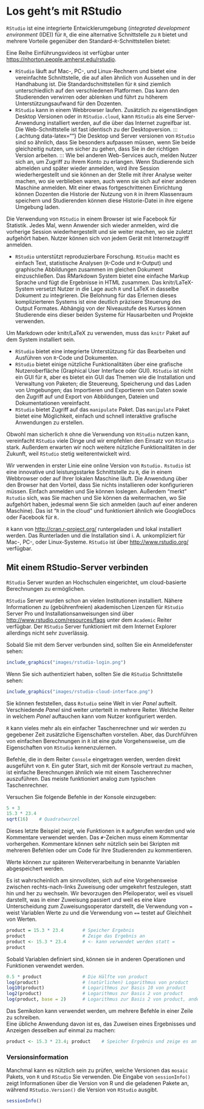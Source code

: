 # Los geht's mit RStudio {#RStudio}

`RStudio` ist eine integrierte Entwicklerumgebung (*integrated development environment* (IDE)) für `R`, die eine alternative Schnittstelle zu `R` bietet und mehrere Vorteile gegenüber den Standard-`R`-Schnittstellen bietet:

::: {.hinweis data-latex=""}
Eine Reihe Einführungsvideos ist verfügbar unter [https://nhorton.people.amherst.edu/rstudio](https://nhorton.people.amherst.edu/rstudio).
:::

- `RStudio` läuft auf Mac-, PC-, und Linux-Rechnern und bietet eine vereinfachte Schnittstelle, die 
auf allen ähnlich von Aussehen und in der Handhabung ist. Die Standardschnittstellen für `R` sind ziemlich unterschiedlich auf den verschiedenen Platformen. Das kann den Studierenden verwirren oder ablenken und führt zu höherem Unterstützungsaufwand für den Dozenten.
- `RStudio` kann in einem Webbrowser laufen.  Zusätzlich zu eigenständigen Desktop Versionen oder in `RStudio.cloud`, kann  `RStudio` als eine Server-Anwendung installiert werden, auf die über das Internet zugreifbar ist.  Die Web-Schnittstelle ist fast identisch zu der Desktopversion.
::: {.achtung data-latex=""}
Die Desktop und Server versionen von `RStudio` sind so ähnlich, dass Sie besonders aufpassen müssen, wenn Sie beide gleichzeitig nutzen, um sicher zu gehen, dass Sie in der richtigen Version arbeiten.
:::
Wie bei anderen Web-Services auch, melden Nutzer sich an, um Zugriff zu ihrem Konto zu erlangen.
Wenn Studierende sich abmelden und später wieder anmelden, wird ihre Session wiederhergestellt und sie können an der Stelle mit ihrer Analyse weiter machen, wo sie verblieben waren, auch wenn sie sich auf einer anderen Maschine anmelden. Mit einer etwas fortgeschrittenen Einrichtung können Dozenten die Historie der Nutzung von `R` in ihrem Klassenraum speichern und Studierenden können diese Historie-Datei in ihre eigene Umgebung laden.

::: {.note data-latex=""}
Die Verwendung von `RStudio` in einem Browser ist wie Facebook für Statistik. Jedes Mal, wenn Anwender sich wieder anmelden, wird die vorherige Session wiederhergestellt und sie weiter machen, wo sie zuletzt aufgehört haben. Nutzer können sich von jedem Gerät mit Internetzugriff anmelden.
:::

- `RStudio` unterstützt reproduzierbare Forschung.  `RStudio` macht es einfach Text, statistische Analysen (`R`-Code und `R`-Output) und graphische Abbildungen zusammen im gleichen Dokument einzuschließen. Das RMarkdown System bietet eine einfache Markup Sprache und fügt die Ergebnisse in HTML zusammen.  Das knitr/LaTeX-System versetzt Nutzer in die Lage auch `R` und LaTeX in dasselbe Dokument zu integrieren.  Die Belohnung für das Erlernen dieses komplizierteren Systems ist eine deutlich präzisere Steuerung des Output Formates. Abhängig von der Niveaustufe des Kurses können Studierende eins dieser beiden Systeme für Hausarbeiten und Projekte verwenden.  

::: {.hinweis data-latex=""}
Um Markdown oder knitr/LaTeX zu verwenden, muss das `knitr` Paket auf dem System installiert sein.
:::

- `RStudio` bietet eine integrierte Unterstützung für das Bearbeiten und Ausführen von `R`-Code und Dokumenten.
- `RStudio` bietet einige nützliche Funktionalitäten über eine grafische Nutzeroberfläche (Graphical User Interface oder GUI).  `RStudio` ist nicht ein GUI für `R`, aber es bietet ein GUI das Themen wie die Installation und Verwaltung von Paketen; die Steuereung, Speicherung und das Laden von Umgebungen; das Importieren und Exportieren von Daten sowie den Zugriff auf und Export von Abbildungen, Dateien und Dokumentationen vereinfacht.
- `RStudio` bietet Zugriff auf das `manipulate` Paket.  Das `manipulate` Paket bietet eine Möglichkeit, einfach und schnell interaktive grafische Anwendungen zu erstellen.

Obwohl man sicherlich `R` ohne die Verwendung von `RStudio` nutzen kann, vereinfacht `RStudio` viele Dinge und wir empfehlen den Einsatz von `RStudio` stark.  Außerdem erwarten wir noch weitere nützliche Funktionalitäten in der Zukunft, weil `RStudio` stetig weiterentwickelt wird.

Wir verwenden in erster Linie eine online Version von `Rstudio.`  `Rstudio` ist eine innovative und leistungsstarke Schnittstelle zu `R`, die in einem Webbrowser oder auf Ihrer lokalen Maschine läuft.
Die Anwendung über den Browser hat den Vorteil, dass Sie nichts installieren oder konfigurieren müssen. Einfach anmelden und Sie können loslegen. Außerdem "merkt" `Rstudio` sich, was Sie machen und Sie können da weitermachen, wo Sie aufgehört haben, jedesmal wenn Sie sich anmelden (auch auf einer anderen Maschine). Das ist "`R` in the cloud" und funktioniert ähnlich wie GoogleDocs oder Facebook für `R.`

::: {.hinweis data-latex=""}
`R` kann von [http://cran.r-project.org/](http://cran.r-project.org/) runtergeladen und lokal installiert werden. Das Runterladen und die Installation sind i. A. unkompliziert für Mac-, PC-, oder Linux-Systeme. `RStudio` ist über [http://www.rstudio.org/](http://www.rstudio.org/) verfügbar.
:::

## Mit einem RStudio-Server verbinden
`RStudio` Server wurden an Hochschulen eingerichtet, um cloud-basierte Berechnungen zu ermöglichen. 

::: {.note data-latex=""}
`RStudio` Server wurden schon an vielen Institutionen installiert. Nähere Informationen zu (gebührenfreien) akademischen Lizenzen für `RStudio` Server Pro und Installationsanweisungen sind über [http://www.rstudio.com/resources/faqs](http://www.rstudio.com/resources/faqs) unter dem `Academic` Reiter verfügbar.
Der `RStudio` Server funktioniert mit dem Internet Explorer allerdings nicht sehr zuverlässig.
:::

Sobald Sie mit dem Server verbunden sind, sollten Sie ein Anmeldefenster sehen:

```r
include_graphics("images/rstudio-login.png")
```

\newpage
Wenn Sie sich authentiziert haben, sollten Sie die `RStudio` Schnittstelle sehen:

```r
include_graphics("images/rstudio-cloud-interface.png")
```

Sie können feststellen, dass `Rstudio` seine Welt in vier *Panel* aufteilt. Verschiedende *Panel* sind weiter unterteilt in mehrere Reiter. Welche Reiter in welchem *Panel* auftauchen kann vom Nutzer konfiguriert werden.

`R` kann vieles mehr als ein einfacher Taschenrechner und wir werden zu gegebener Zeit zusätzliche Eigenschaften vorstellen.  Aber, das Durchführen von einfachen Berechnungen in `R` ist eine
gute Vorgehensweise, um die Eigenschaften von `RStudio` kennenzulernen.

Befehle, die in dem Reiter `Console` eingetragen werden, werden direkt ausgeführt von `R`.
Ein guter Start, sich mit der Konsole vertraut zu machen, ist einfache Berechnungen ähnlich wie mit einem Taschenrechner auszuführen. Das meiste funktioniert analog zum typischen Taschenrechner. 

Versuchen Sie folgende Befehle in der Konsole einzugeben:
```r
5 + 3
15.3 * 23.4
sqrt(16)    # Quadratwurzel
```

Dieses letzte Beispiel zeigt, wie Funktionen in `R` aufgerufen werden und wie Kommentare verwendet werden. Das `#`-Zeichen muss einem Kommentar vorhergehen. Kommentare können sehr nützlich sein bei Skripten mit mehreren Befehlen oder um Code für Ihre Studierenden zu kommentieren.

Werte können zur späteren Weiterverarbeitung in benannte Variablen abgespeichert werden.

::: {.note data-latex=""}
Es ist wahrscheinlich am sinnvollsten, sich auf eine Vorgehensweise zwischen rechts-nach-links Zuweisung oder umgekehrt festzulegen, statt hin und her zu wechseln. Wir bevorzugen den Pfeiloperator, weil es visuell darstellt, was in einer Zuweisung passiert und weil es eine klare Unterscheidung zum Zuweisungsoperator darstellt, die Verwendung von `=` weist Variablen Werte zu und die Verwendung von `==` testet auf Gleichheit von Werten.
:::

```r
product = 15.3 * 23.4       # Speicher Ergebnis
product                     # Zeige das Ergebnis an
product <- 15.3 * 23.4      # <- kann verwendet werden statt =
product  
```

Sobald Variablen definiert sind, können sie in anderen Operationen und Funktionen verwendet werden.

```r
0.5 * product               # Die Hälfte von product
log(product)                # (natürlichen) Logarithmus von product
log10(product)              # Logarithmus zur Basis 10 von product
log2(product)               # Logarithmus zur Basis 2 von product
log(product, base = 2)      # Logarithmus zur Basis 2 von product, anders
```

Das Semikolon kann verwendet werden, um mehrere Befehle in einer Zeile zu schreiben.  
Eine übliche Anwendung davon ist es, das Zuweisen eines Ergebnisses und Anzeigen desselben auf einmal zu machen:

```r
product <- 15.3 * 23.4; product    # Speicher Ergebnis und zeige es an
```


### Versionsinformation

Manchmal kann es nützlich sein zu prüfen, welche Versionen das `mosaic` Pakets, von `R` und
`RStudio` Sie verwenden. Die Eingabe von `sessionInfo()` zeigt Informationen über die Version von R und die geladenen Pakete an, während  `RStudio.Version()` die Version von `RStudio` ausgibt.

```r
sessionInfo()
```
